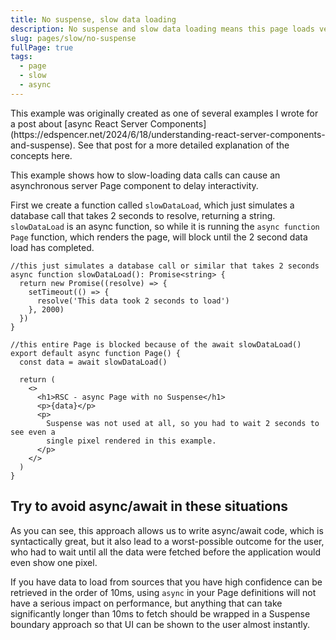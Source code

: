 ```yaml
---
title: No suspense, slow data loading
description: No suspense and slow data loading means this page loads very slowly
slug: pages/slow/no-suspense
fullPage: true
tags:
  - page
  - slow
  - async
---
```


<Callout type="note">
  This example was originally created as one of several examples I wrote for a
  post about [async React Server
  Components](https://edspencer.net/2024/6/18/understanding-react-server-components-and-suspense).
  See that post for a more detailed explanation of the concepts here.
</Callout>

This example shows how to slow-loading data calls can cause an asynchronous server Page component to delay interactivity.

First we create a function called `slowDataLoad`, which just simulates a database call that takes 2 seconds to resolve, returning a string. `slowDataLoad` is an async function, so while it is running the `async function Page` function, which renders the page, will block until the 2 second data load has completed.

```app/page.tsx
//this just simulates a database call or similar that takes 2 seconds
async function slowDataLoad(): Promise<string> {
  return new Promise((resolve) => {
    setTimeout(() => {
      resolve('This data took 2 seconds to load')
    }, 2000)
  })
}

//this entire Page is blocked because of the await slowDataLoad()
export default async function Page() {
  const data = await slowDataLoad()

  return (
    <>
      <h1>RSC - async Page with no Suspense</h1>
      <p>{data}</p>
      <p>
        Suspense was not used at all, so you had to wait 2 seconds to see even a
        single pixel rendered in this example.
      </p>
    </>
  )
}
```

## Try to avoid async/await in these situations

As you can see, this approach allows us to write async/await code, which is syntactically great, but it also lead to a worst-possible outcome for the user, who had to wait until all the data were fetched before the application would even show one pixel.

If you have data to load from sources that you have high confidence can be retrieved in the order of 10ms, using `async` in your Page definitions will not have a serious impact on performance, but anything that can take significantly longer than 10ms to fetch should be wrapped in a Suspense boundary approach so that UI can be shown to the user almost instantly.
